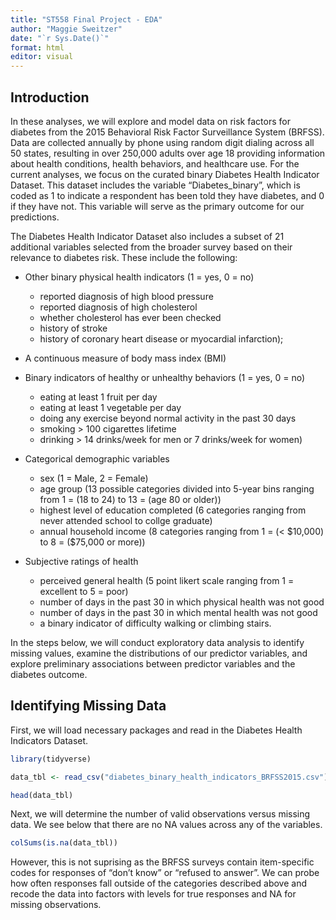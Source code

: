 ```yaml
---
title: "ST558 Final Project - EDA"
author: "Maggie Sweitzer"
date: "`r Sys.Date()`"
format: html
editor: visual
---
```


## Introduction

In these analyses, we will explore and model data on risk factors for diabetes from the 2015 Behavioral Risk Factor Surveillance System (BRFSS). Data are collected annually by phone using random digit dialing across all 50 states, resulting in over 250,000 adults over age 18 providing information about health conditions, health behaviors, and healthcare use. For the current analyses, we focus on the curated binary Diabetes Health Indicator Dataset. This dataset includes the variable "Diabetes_binary", which is coded as 1 to indicate a respondent has been told they have diabetes, and 0 if they have not. This variable will serve as the primary outcome for our predictions.

The Diabetes Health Indicator Dataset also includes a subset of 21 additional variables selected from the broader survey based on their relevance to diabetes risk. These include the following:

-   Other binary physical health indicators (1 = yes, 0 = no)

    -   reported diagnosis of high blood pressure
    -   reported diagnosis of high cholesterol
    -   whether cholesterol has ever been checked
    -   history of stroke
    -   history of coronary heart disease or myocardial infarction);

-   A continuous measure of body mass index (BMI)

-   Binary indicators of healthy or unhealthy behaviors (1 = yes, 0 = no)

    -   eating at least 1 fruit per day
    -   eating at least 1 vegetable per day
    -   doing any exercise beyond normal activity in the past 30 days
    -   smoking \> 100 cigarettes lifetime
    -   drinking \> 14 drinks/week for men or 7 drinks/week for women)

-   Categorical demographic variables 

    -   sex (1 = Male, 2 = Female)
    -   age group (13 possible categories divided into 5-year bins ranging from 1 = (18 to 24) to 13 = (age 80 or older)) 
    -   highest level of education completed (6 categories ranging from never attended school to collge graduate)
    -   annual household income (8 categories ranging from 1 = (< $10,000) to 8 = ($75,000 or more))

-   Subjective ratings of health 

    -   perceived general health (5 point likert scale ranging from 1 = excellent to 5 = poor)
    -   number of days in the past 30 in which physical health was not good
    -   number of days in the past 30 in which mental health was not good
    -   a binary indicator of difficulty walking or climbing stairs.

In the steps below, we will conduct exploratory data analysis to identify missing values, examine the distributions of our predictor variables, and explore preliminary associations between predictor variables and the diabetes outcome.

## Identifying Missing Data

First, we will load necessary packages and read in the Diabetes Health Indicators Dataset.

```r
library(tidyverse)

data_tbl <- read_csv("diabetes_binary_health_indicators_BRFSS2015.csv")

head(data_tbl)
```
Next, we will determine the number of valid observations versus missing data. We see below that there are no NA values across any of the variables. 

```r
colSums(is.na(data_tbl))
```
However, this is not suprising as the BRFSS surveys contain item-specific codes for responses of "don't know" or "refused to answer". We can probe how often responses fall outside of the categories described above and recode the data into factors with levels for true responses and NA for missing observations. 
